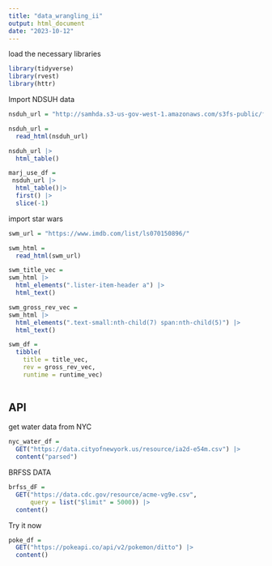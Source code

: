 ```yaml
---
title: "data_wrangling_ii"
output: html_document
date: "2023-10-12"
---
```


load the necessary libraries

```r
library(tidyverse)
library(rvest)
library(httr)
```

Import NDSUH data

```r
nsduh_url = "http://samhda.s3-us-gov-west-1.amazonaws.com/s3fs-public/field-uploads/2k15StateFiles/NSDUHsaeShortTermCHG2015.htm"

nsduh_url = 
  read_html(nsduh_url)
```

```r
nsduh_url |>
  html_table()
```

```r
marj_use_df =
 nsduh_url |>
  html_table()|>
  first() |>
  slice(-1)
```

import star wars 

```r
swm_url = "https://www.imdb.com/list/ls070150896/"

swm_html = 
  read_html(swm_url)
```

```r
swm_title_vec = 
swm_html |>
  html_elements(".lister-item-header a") |>
  html_text()
```

```r
swm_gross_rev_vec = 
swm_html |>
  html_elements(".text-small:nth-child(7) span:nth-child(5)") |>
  html_text()
```

```r
swm_df = 
  tibble(
    title = title_vec,
    rev = gross_rev_vec,
    runtime = runtime_vec)
  
```

## API

get water data from NYC

```r
nyc_water_df = 
  GET("https://data.cityofnewyork.us/resource/ia2d-e54m.csv") |>
  content("parsed")
```

BRFSS DATA

```r
brfss_dF = 
  GET("https://data.cdc.gov/resource/acme-vg9e.csv", 
      query = list("$limit" = 5000)) |>
  content()
```

Try it now

```r
poke_df = 
  GET("https://pokeapi.co/api/v2/pokemon/ditto") |>
  content()
```



